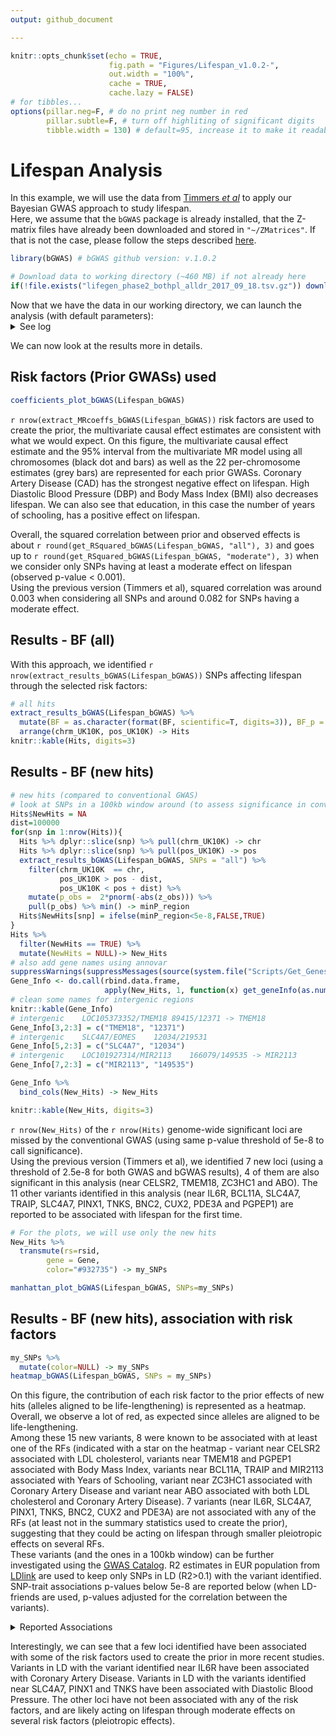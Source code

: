 ```yaml
---
output: github_document

---
```


```r
knitr::opts_chunk$set(echo = TRUE,
                      fig.path = "Figures/Lifespan_v1.0.2-",
                      out.width = "100%",
                      cache = TRUE,
                      cache.lazy = FALSE)
# for tibbles...
options(pillar.neg=F, # do no print neg number in red
        pillar.subtle=F, # turn off highliting of significant digits
        tibble.width = 130) # default=95, increase it to make it readable
```


# Lifespan Analysis

In this example, we will use the data from [Timmers *et al*](https://doi.org/10.7554/eLife.39856) to apply our Bayesian GWAS approach to study lifespan.    
Here, we assume that the `bGWAS` package is already installed, that the Z-matrix files have already been downloaded and stored in `"~/ZMatrices"`. If that is not the case, please follow the steps described [here](../README.md). 

```r
library(bGWAS) # bGWAS github version: v.1.0.2

# Download data to working directory (~460 MB) if not already here
if(!file.exists("lifegen_phase2_bothpl_alldr_2017_09_18.tsv.gz")) download.file(url = "https://datashare.is.ed.ac.uk/bitstream/handle/10283/3209/lifegen_phase2_bothpl_alldr_2017_09_18.tsv.gz?sequence=1&isAllowed=y", destfile = "lifegen_phase2_bothpl_alldr_2017_09_18.tsv.gz")
```

Now that we have the data in our working directory, we can launch the analysis (with default parameters):
<details>

<summary> See log </summary>
```r
Lifespan_bGWAS = bGWAS(name = "Lifespan_Timmers2019",
                       GWAS = "lifegen_phase2_bothpl_alldr_2017_09_18.tsv.gz")
```
</details>


We can now look at the results more in details.

## Risk factors (Prior GWASs) used

```r
coefficients_plot_bGWAS(Lifespan_bGWAS)
```

`r nrow(extract_MRcoeffs_bGWAS(Lifespan_bGWAS))` risk factors are used to create the prior, the multivariate causal effect estimates are consistent with what we would expect. On this figure, the multivariate causal effect estimate and the 95\% interval from the multivariate MR model using all chromosomes (black dot and bars) as well as the 22 per-chromosome estimates (grey bars) are represented for each prior GWASs. Coronary Artery Disease (CAD) has the strongest negative effect on lifespan. High Diastolic Blood Pressure (DBP) and Body Mass Index (BMI) also decreases lifespan. We can also see that education, in this case the number of years of schooling, has a positive effect on lifespan.

Overall, the squared correlation between prior and observed effects is about `r round(get_RSquared_bGWAS(Lifespan_bGWAS, "all"), 3)` and goes up to `r round(get_RSquared_bGWAS(Lifespan_bGWAS, "moderate"), 3)` when we consider only SNPs having at least a moderate effect on lifespan (observed p-value < 0.001).     
Using the previous version (Timmers et al), squared correlation was around 0.003 when considering all SNPs and around 0.082 for SNPs having a moderate effect.    

## Results - BF (all)

With this approach, we identified `r nrow(extract_results_bGWAS(Lifespan_bGWAS))` SNPs affecting lifespan through the selected risk factors:

```r
# all hits
extract_results_bGWAS(Lifespan_bGWAS) %>% 
  mutate(BF = as.character(format(BF, scientific=T, digits=3)), BF_p = as.character(format(BF_p, scientific=T, digits=3))) %>%
  arrange(chrm_UK10K, pos_UK10K) -> Hits
knitr::kable(Hits, digits=3)
```

## Results - BF (new hits)

```r
# new hits (compared to conventional GWAS)
# look at SNPs in a 100kb window around (to assess significance in conventional GWAS)
Hits$NewHits = NA
dist=100000
for(snp in 1:nrow(Hits)){
  Hits %>% dplyr::slice(snp) %>% pull(chrm_UK10K) -> chr
  Hits %>% dplyr::slice(snp) %>% pull(pos_UK10K) -> pos
  extract_results_bGWAS(Lifespan_bGWAS, SNPs = "all") %>%
    filter(chrm_UK10K  == chr,
           pos_UK10K > pos - dist,
           pos_UK10K < pos + dist) %>%
    mutate(p_obs =  2*pnorm(-abs(z_obs))) %>%
    pull(p_obs) %>% min() -> minP_region
  Hits$NewHits[snp] = ifelse(minP_region<5e-8,FALSE,TRUE)
}
Hits %>%
  filter(NewHits == TRUE) %>%
  mutate(NewHits = NULL)-> New_Hits
# also add gene names using annovar
suppressWarnings(suppressMessages(source(system.file("Scripts/Get_GenesAndTraits.R", package="bGWAS"))))
Gene_Info <- do.call(rbind.data.frame, 
                     apply(New_Hits, 1, function(x) get_geneInfo(as.numeric(x[2]), as.numeric(x[3]), x[4], x[5])))
# clean some names for intergenic regions
knitr::kable(Gene_Info)
# intergenic	LOC105373352/TMEM18	89415/12371 -> TMEM18
Gene_Info[3,2:3] = c("TMEM18", "12371")
# intergenic	SLC4A7/EOMES	12034/219531
Gene_Info[5,2:3] = c("SLC4A7", "12034")
# intergenic	LOC101927314/MIR2113	166079/149535 -> MIR2113
Gene_Info[7,2:3] = c("MIR2113", "149535")

Gene_Info %>%
  bind_cols(New_Hits) -> New_Hits

knitr::kable(New_Hits, digits=3)

```

`r nrow(New_Hits)` of the `r nrow(Hits)` genome-wide significant loci are missed by the conventional GWAS (using same p-value threshold of 5e-8 to call significance).    
Using the previous version (Timmers et al), we identified 7 new loci (using a threshold of 2.5e-8 for both GWAS and bGWAS results), 4 of them are also significant in this analysis (near CELSR2, TMEM18, ZC3HC1 and ABO). The 11 other variants identified in this analysis (near IL6R, BCL11A, SLC4A7, TRAIP, SLC4A7, PINX1, TNKS, BNC2, CUX2, PDE3A and PGPEP1) are reported to be associated with lifespan for the first time.

```r
# For the plots, we will use only the new hits
New_Hits %>% 
  transmute(rs=rsid,
		gene = Gene,
		color="#932735") -> my_SNPs

manhattan_plot_bGWAS(Lifespan_bGWAS, SNPs=my_SNPs)
```


## Results - BF (new hits), association with risk factors


```r
my_SNPs %>%
  mutate(color=NULL) -> my_SNPs
heatmap_bGWAS(Lifespan_bGWAS, SNPs = my_SNPs)
```

    

On this figure, the contribution of each risk factor to the prior effects of new hits (alleles aligned to be life-lengthening) is represented as a heatmap. Overall, we observe a lot of red, as expected since alleles are aligned to be life-lengthening.    
Among these 15 new variants, 8 were known to be associated with at least one of the RFs (indicated with a star on the heatmap - variant near CELSR2 associated with LDL cholesterol, variants near TMEM18 and PGPEP1 associated with Body Mass Index, variants near BCL11A, TRAIP and MIR2113 associated with Years of Schooling, variant near ZC3HC1 associated with Coronary Artery Disease and variant near ABO associated with both LDL cholesterol and Coronary Artery Disease). 
7 variants (near IL6R, SLC4A7, PINX1, TNKS, BNC2, CUX2 and PDE3A) are not associated with any of the RFs (at least not in the summary statistics used to create the prior), suggesting that they could be acting on lifespan through smaller pleiotropic effects on several RFs.    
These variants (and the ones in a 100kb window) can be further investigated using the [GWAS Catalog](https://www.ebi.ac.uk/gwas/). R2 estimates in EUR population from [LDlink](https://ldlink.nci.nih.gov/) are used to keep only SNPs in LD (R2>0.1) with the variant identified. SNP-trait associations p-values below 5e-8 are reported below (when LD-friends are used, p-values adjusted for the correlation between the variants).


<details>

<summary> Reported Associations </summary>


```r

New_Hits %>% 
  filter(Gene %in% c("IL6R", "SLC4A7", "PINX1", "TNKS", "BNC2", "CUX2", "PDE3A")) -> SNPs_lookup 
for(i in 1:nrow(SNPs_lookup)){
  Hit = SNPs_lookup[i,]
  cat(crayon::bold(paste0("\n* SNP - ", Hit$rsid, " (",Hit$Gene,"):\n")))
  
  Info = get_associatedTraits(Hit$rsid, Hit$chrm_UK10K, Hit$pos_UK10K,
                                    LD=0.1, distance=100000, P=5e-8,
                                    gwascatdata = my_ebicat37)
  # format for nice kable output
  if(nrow(Info)>0){
    Info %>%
      mutate(p=as.character(format(p, scientific=T, digits=3)),
             adjusted_p = as.character(format(adjusted_p, scientific=T, digits=3))) -> Info
    print(knitr::kable(Info, digits=3))
  } else {
    cat("\n   No association reported")
  }
  cat("\n")
}
```
</details> 

     
     
Interestingly, we can see that a few loci identified have been associated with some of the risk factors used to create the prior in more recent studies. Variants in LD with the variant identified near IL6R have been associated with Coronary Artery Disease. Variants in LD with the variants identified near SLC4A7, PINX1 and TNKS have been associated with Diastolic Blood Pressure. The other loci have not been associated with any of the risk factors, and are likely acting on lifespan through moderate effects on several risk factors (pleiotropic effects).


<!---
\newpage
\Large \textbf{References}
\scriptsize --->
